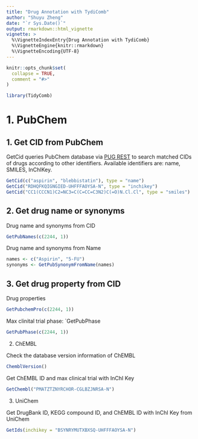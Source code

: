 ```yaml
---
title: "Drug Annotation with TydiComb"
author: "Shuyu Zheng"
date: "`r Sys.Date()`"
output: rmarkdown::html_vignette
vignette: >
  %\VignetteIndexEntry{Drug Annotation with TydiComb}
  %\VignetteEngine{knitr::rmarkdown}
  %\VignetteEncoding{UTF-8}
---
```

```r
knitr::opts_chunk$set(
  collapse = TRUE,
  comment = "#>"
)
```

```r
library(TidyComb)
```

# 1. PubChem

## 1. Get CID from PubChem

GetCid queries PubChem database via [PUG REST](http://pubchem.ncbi.nlm.nih.gov/pug_rest/PUG_REST.html) to search matched CIDs of drugs according to other identifiers. Available identifiers are: name, SMILES, InChIKey.

```r
GetCid(c("aspirin", "blebbistatin"), type = "name")
GetCid("RDHQFKQIGNGIED-UHFFFAOYSA-N", type = "inchikey")
GetCid("CC1(CCCN1)C2=NC3=C(C=CC=C3N2)C(=O)N.Cl.Cl", type = "smiles")
```

## 2. Get drug name or synonyms 

Drug name and synonyms from CID

```r
GetPubNames(c(2244, 1))
```

Drug name and synonyms from Name

```r
names <- c("Aspirin", "5-FU")
synonyms <- GetPubSynonymFromName(names)
```


## 3. Get drug property from CID
Drug properties

```r
GetPubchemPro(c(2244, 1))
```

Max clinital trial phase: `GetPubPhase

```r
GetPubPhase(c(2244, 1))
```

2. ChEMBL

Check the database version information of ChEMBL

```r
ChemblVersion()
```

Get ChEMBL ID and max clinical trial with InChI Key

```r
GetChembl("PMATZTZNYRCHOR-CGLBZJNRSA-N")
```

3. UniChem

Get DrugBank ID, KEGG compound ID, and ChEMBL ID with InChI Key from UniChem

```r
GetIds(inchikey = "BSYNRYMUTXBXSQ-UHFFFAOYSA-N")
```

